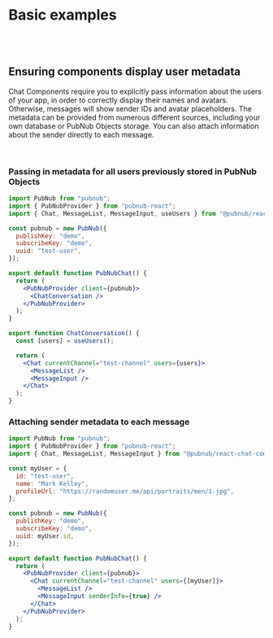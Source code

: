 
<Meta title="Code Examples/Basic" />

# Basic examples

<br />
<br />

## Ensuring components display user metadata

Chat Components require you to explicitly pass information about the users of your app, in order to
correctly display their names and avatars. Otherwise, messages will show sender IDs and avatar
placeholders. The metadata can be provided from numerous different sources, including your own
database or PubNub Objects storage. You can also attach information about the sender directly to
each message.

<br />

### Passing in metadata for all users previously stored in PubNub Objects

```jsx
import PubNub from "pubnub";
import { PubNubProvider } from "pubnub-react";
import { Chat, MessageList, MessageInput, useUsers } from "@pubnub/react-chat-components";

const pubnub = new PubNub({
  publishKey: "demo",
  subscribeKey: "demo",
  uuid: "test-user",
});

export default function PubNubChat() {
  return (
    <PubNubProvider client={pubnub}>
      <ChatConversation />
    </PubNubProvider>
  );
}

export function ChatConversation() {
  const [users] = useUsers();

  return (
    <Chat currentChannel="test-channel" users={users}>
      <MessageList />
      <MessageInput />
    </Chat>
  );
}
```

### Attaching sender metadata to each message

```jsx
import PubNub from "pubnub";
import { PubNubProvider } from "pubnub-react";
import { Chat, MessageList, MessageInput } from "@pubnub/react-chat-components";

const myUser = {
  id: "test-user",
  name: "Mark Kelley",
  profileUrl: "https://randomuser.me/api/portraits/men/1.jpg",
};

const pubnub = new PubNub({
  publishKey: "demo",
  subscribeKey: "demo",
  uuid: myUser.id,
});

export default function PubNubChat() {
  return (
    <PubNubProvider client={pubnub}>
      <Chat currentChannel="test-channel" users={[myUser]}>
        <MessageList />
        <MessageInput senderInfo={true} />
      </Chat>
    </PubNubProvider>
  );
}
```
